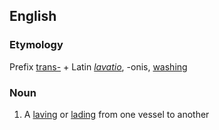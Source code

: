 ==English==

===Etymology===
Prefix [[trans-]] + Latin ''[[lavatio]]'', -onis, [[wash]]ing

===Noun===
{{en-noun}}

# {{context|obsolete|nautical|lang=en}} A [[laving]] or [[lading]] from one vessel to another